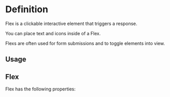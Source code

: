 

<Meta of={FlexStories} />

# Definition

Flex is a clickable interactive element that triggers a response.

You can place text and icons inside of a Flex.

Flexs are often used for form submissions and to toggle elements into view.

## Usage


## Flex

Flex has the following properties:

<Canvas of={FlexStories.Basic} />

<Controls />
